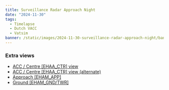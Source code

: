 ```yaml
---
title: Surveillance Radar Approach Night
date: "2024-11-30"
tags:
  - Timelapse
  - Dutch VACC
  - Vatsim
banner: /static/images/2024-11-30-surveillance-radar-approach-night/banner.png
---
```


<Youtube id="Rivyat8u7ig" />

### Extra views

- [ACC / Centre [EHAA_CTR] view](https://youtu.be/-37saAiN1hU)
- [ACC / Centre [EHAA_CTR] view (alternate)](https://youtu.be/Q5ZjQw2YCRs)
- [Approach [EHAM_APP]](https://youtu.be/qVVDR621GC8)
- [Ground [EHAM_GND/TWR]](https://youtu.be/QVbnlQwpZ0g)
